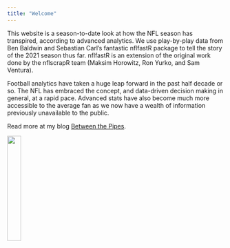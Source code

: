 ```yaml
---
title: "Welcome"
---
```


This website is a season-to-date look at how the NFL season has transpired, according to advanced analytics. We use play-by-play data from Ben Baldwin and Sebastian Carl's fantastic nflfastR package to tell the story of the 2021 season thus far. nflfastR is an extension of the original work done by the nflscrapR team (Maksim Horowitz, Ron Yurko, and Sam Ventura).

Football analytics have taken a huge leap forward in the past half decade or so. The NFL has embraced the concept, and data-driven decision making in general, at a rapid pace. Advanced stats have also become much more accessible to the average fan as we now have a wealth of information previously unavailable to the public.

Read more at my blog [Between the Pipes](https://betweenpipes.wordpress.com/category/nfl/).

<img src="/Users/Stephan/Desktop/R Projects/NFL/NFL.png" style="width:25%">
